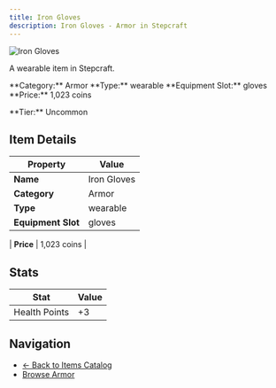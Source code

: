 ```yaml
---
title: Iron Gloves
description: Iron Gloves - Armor in Stepcraft
---
```


<div className="flex items-start gap-6 mb-8">
  <div className="flex-shrink-0">
    <img src="/assets/resources/smithing/iron_gloves.png" alt="Iron Gloves" className="w-24 h-24 border rounded-lg" />
  </div>
  <div className="flex-1">
    <div className="space-y-2">
      <p className="text-lg text-muted-foreground">A wearable item in Stepcraft.</p>
      <div className="flex flex-wrap gap-4 text-sm">
        <span className="px-2 py-1 bg-blue-100 dark:bg-blue-900 rounded-md">
          **Category:** Armor
        </span>
        <span className="px-2 py-1 bg-green-100 dark:bg-green-900 rounded-md">
          **Type:** wearable
        </span>
        <span className="px-2 py-1 bg-purple-100 dark:bg-purple-900 rounded-md">
          **Equipment Slot:** gloves
        </span>
        <span className="px-2 py-1 bg-yellow-100 dark:bg-yellow-900 rounded-md">
          **Price:** 1,023 coins
        </span>
      </div>
      <p className="text-sm font-medium">**Tier:** Uncommon</p>
    </div>
  </div>
</div>

## Item Details

| Property | Value |
|----------|-------|
| **Name** | Iron Gloves |
| **Category** | Armor |
| **Type** | wearable |
| **Equipment Slot** | gloves |

| **Price** | 1,023 coins |


## Stats

| Stat | Value |
|------|-------|
| Health Points | +3 |



## Navigation

- [← Back to Items Catalog](/items)
- [Browse Armor](/items#armor)

